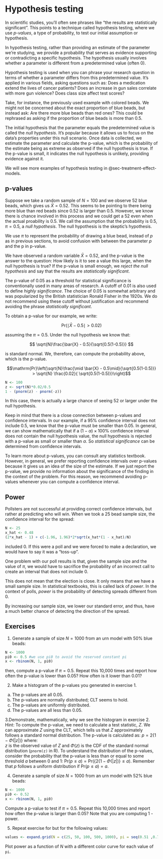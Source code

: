 # Hypothesis testing {#sec-hypothesis-testing}

In scientific studies, you'll often see phrases like "the results are statistically significant". This points to a technique called hypothesis testing, where we use _p-values_, a type of probability, to test our initial assumption or hypothesis.

In hypothesis testing, rather than providing an estimate of the parameter we're studying, we provide a probability that serves as evidence supporting or contradicting a specific hypothesis. The hypothesis usually involves whether a parameter is different from a predetermined value (often 0).

Hypothesis testing is used when you can phrase your research question in terms of whether a parameter differs from this predetermined value. It's applied in various fields, asking questions such as: Does a medication extend the lives of cancer patients? Does an increase in gun sales correlate with more gun violence? Does class size affect test scores?

Take, for instance, the previously used example with colored beads. We might not be concerned about the exact proportion of blue beads, but instead ask: Are there more blue beads than red ones? This could be rephrased as asking if the proportion of blue beads is more than 0.5.

The initial hypothesis that the parameter equals the predetermined value is called the _null hypothesis_. It's popular because it allows us to focus on the data's properties under this null scenario. Once data is collected, we estimate the parameter and calculate the p-value, which is the probability of the estimate being as extreme as observed if the null hypothesis is true. If the p-value is small, it indicates the null hypothesis is unlikely, providing evidence against it.

We will see more examples of hypothesis testing in @sec-treatment-effect-models.

## p-values

Suppose we take a random sample of $N=100$ and we observe $52$ blue beads, which gives us $\bar{X} = 0.52$. This seems to be pointing to there being more blue than red beads since 0.52 is larger than 0.5. However, we know there is chance involved in this process and we could get a 52 even when the actual proability is 0.5. We call the assumption that the probability is 0.5, $\pi = 0.5$, a *null hypothesis*. The null hypothesis is the skeptic's hypothesis. 

:::{.callout-note}
We use $\pi$ to represent the probability of drawing a blue bead, instead of $p$ as in previous sections, to avoid confusion with between the parameter $p$ and the p in p-value.
:::

We have observed a random variable $\bar{X} = 0.52$, and the p-value is the answer to the question: How likely is it to see a value this large, when the null hypothesis is true? If the p-value is small enough, we _reject the null hypothesis_ and say that the results are _statistically significant_. 

:::{callout-warning}
The p-value of 0.05 as a threshold for statistical significance is conventionally used in many areas of research. A cutoff of 0.01 is also used to define _highly significance_. The choice of 0.05 is somewhat arbitrary and was popularized by the British statistician Ronald Fisher in the 1920s. We do not recommend using these cutoff without justification and recommend avoiding the phrase _statistically significant_. 
:::

To obtain a p-value for our example, we write:

$$\mathrm{Pr}(\mid \bar{X} - 0.5 \mid > 0.02 ) $$

assuming the $\pi=0.5$. Under the null hypothesis we know that:

$$
\sqrt{N}\frac{\bar{X} - 0.5}{\sqrt{0.5(1-0.5)}}
$$

is standard normal. We, therefore, can compute the probability above, which is the p-value.

$$\mathrm{Pr}\left(\sqrt{N}\frac{\mid \bar{X} - 0.5\mid}{\sqrt{0.5(1-0.5)}} > \sqrt{N} \frac{0.02}{ \sqrt{0.5(1-0.5)}}\right)$$

```r
N <- 100
z <- sqrt(N)*0.02/0.5
1 - (pnorm(z) - pnorm(-z))
```

In this case, there is actually a large chance of seeing 52 or larger under the null hypothesis. 

Keep in mind that there is a close connection between p-values and confidence intervals. In our example, if a 95% confidence interval does not include 0.5, we know that the p-value must be smaller than 0.05. In general, we can show mathematically that if a $(1-\alpha)\times 100$% confidence interval does not contain the null hypothesis value, the null hypothesis is rejected with a p-value as small or smaller than $\alpha$. So _statistical significance_ can be determined from confidence intervals.

To learn more about p-values, you can consult any statistics textbook. However, in general, we prefer reporting confidence intervals over p-values because it gives us an idea of the size of the estimate. If we just report the p-value, we provide no information about the significance of the finding in the context of the problem. For this reason, we recommend avoiding p-values whenever you can compute a confidence interval. 

## Power

Pollsters are not successful at providing correct confidence intervals, but rather at predicting who will win. When we took a 25 bead sample size, the confidence interval for the spread:

```r
N <- 25
x_hat <- 0.48
(2*x_hat - 1) + c(-1.96, 1.96)*2*sqrt(x_hat*(1 - x_hat)/N)
```

included 0. If this were a poll and we were forced to make a declaration, we would have to say it was a "toss-up".

One problem with our poll results is that, given the sample size and the value of $\pi$, we would have to sacrifice the probability of an incorrect call to create an interval that does not include 0.

This does not mean that the election is close. It only means that we have a small sample size. In statistical textbooks, this is called lack of *power*. In the context of polls, *power* is the probability of detecting spreads different from 0.

By increasing our sample size, we lower our standard error, and thus, have a much better chance of detecting the direction of the spread.


## Exercises


1. Generate a sample of size $N=1000$ from an urn model with 50% blue beads:

```r
N <- 1000
pi0 <- 0.5 #we use pi0 to avoid the reserved constant pi
x <- rbinom(N, 1, pi0)
```

then, compute a p-value if $\pi=0.5$. Repeat this 10,000 times and report how often the p-value is lower than 0.05? How often is it lower than 0.01?

2. Make a histogram of the p-values you generated in exercise 1.

  a. The p-values are all 0.05.
  b. The p-values are normally distributed; CLT seems to hold.
  c. The p-values are uniformly distributed.
  d. The p-values are all less than 0.05.


3.Demonstrate, mathematically, why we see the histogram in exercise 2.  Hint: To compute the p-value, we need to calculate a test statistic, $Z$. We can approximate $Z$ using the CLT, which tells us that $Z$ approximately follows a standard normal distribution.  The p-value is calculated as:  $p = 2\{1 - \Phi(|z|)\}$ where:  
$z$ is the observed value of $Z$ and $\Phi(z)$ is the CDF of the standard normal distribution (`pnorm(z)` in R).  To understand the distribution of the p-values, consider the probability that the p-value is less than or equal to some threshold $a$ between 0 and 1: $\mathrm{Pr}(p \leq a) = \mathrm{Pr}(\{2\{1 - \Phi(|z|)\} \leq a)$. Remember that $p$ follows a uniform distribution if $\mathrm{Pr}(p \leq a) =a$.


4.  Generate a sample of size $N=1000$ from an urn model with 52% blue beads:

```r
N <- 1000 
pi0 <- 0.52
x <- rbinom(N, 1, pi0)
```

Compute a p-value to test if $\pi=0.5$. Repeat this 10,000 times and report how often the p-value is larger than 0.05? Note that you are computing 1 - power. 

5. Repeat exercise for but for the following values:

```r
values <- expand.grid(N = c(25, 50, 100, 500, 1000), pi = seq(0.51 ,0.75, 0.01))
```

Plot power as a function of $N$ with a different color curve for each value of `pi`.


